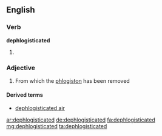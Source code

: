 ==English==

===Verb===
'''dephlogisticated'''

# {{en-past of|dephlogisticate}}

===Adjective===
{{en-adj}}

# {{obsolete|chemistry}} From which the [[phlogiston]] has been removed

====Derived terms====
*[[dephlogisticated air]]

[[ar:dephlogisticated]]
[[de:dephlogisticated]]
[[fa:dephlogisticated]]
[[mg:dephlogisticated]]
[[ta:dephlogisticated]]